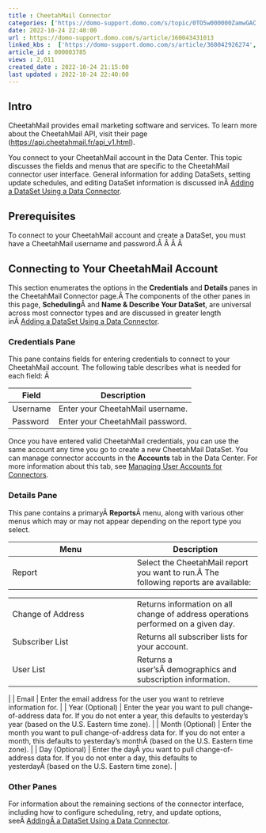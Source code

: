 ```yaml
---
title : CheetahMail Connector
categories: ['https://domo-support.domo.com/s/topic/0TO5w000000ZamwGAC']
date: 2022-10-24 22:40:00
url : https://domo-support.domo.com/s/article/360043431013
linked_kbs :  ['https://domo-support.domo.com/s/article/360042926274', 'https://domo-support.domo.com/s/knowledge-base', 'https://domo-support.domo.com/s/article/360042925494', 'https://domo-support.domo.com/s/article/360043429953', 'https://domo-support.domo.com/s/article/360042926054', 'https://domo-support.domo.com/s/article/360043429933', 'https://domo-support.domo.com/s/article/360043429693', 'https://domo-support.domo.com/s/article/360043431013', 'https://domo-support.domo.com/s/topic/0TO5w000000ZamwGAC', 'https://domo-support.domo.com/s/article/360043429913']
article_id : 000003785
views : 2,011
created_date : 2022-10-24 21:15:00
last updated : 2022-10-24 22:40:00
---
```




Intro
-----


CheetahMail provides email marketing software and services. To learn more about the CheetahMail API, visit their page ([https://api.cheetahmail.fr/api\_v1.html](https://api.cheetahmail.fr/api_v1.html "https://api.cheetahmail.fr/api_v1.html")).


You connect to your CheetahMail account in the Data Center. This topic discusses the fields and menus that are specific to the CheetahMail connector user interface. General information for adding DataSets, setting update schedules, and editing DataSet information is discussed inÂ [Adding a DataSet Using a Data Connector](..\adding_a_dataset_using_a_connector\index.md).


Prerequisites
-------------


To connect to your CheetahMail account and create a DataSet, you must have a CheetahMail username and password.Â Â Â Â 


Connecting to Your CheetahMail Account
--------------------------------------


This section enumerates the options in the **Credentials** and **Details** panes in the CheetahMail Connector page.Â The components of the other panes in this page, **Scheduling**Â and **Name & Describe Your DataSet**, are universal across most connector types and are discussed in greater length inÂ [Adding a DataSet Using a Data Connector](..\adding_a_dataset_using_a_connector\index.md "Adding a DataSet Using a Data Connector").


### Credentials Pane


This pane contains fields for entering credentials to connect to your CheetahMail account. The following table describes what is needed for each field: Â 




| Field | Description |
| --- | --- |
| Username | Enter your CheetahMail username. |
| Password | Enter your CheetahMail password. |


Once you have entered valid CheetahMail credentials, you can use the same account any time you go to create a new CheetahMail DataSet. You can manage connector accounts in the **Accounts** tab in the Data Center. For more information about this tab, see [Managing User Accounts for Connectors](..\managing_user_accounts_for_connectors\index.html "Managing User Accounts for Connectors").


### Details Pane


This pane contains a primaryÂ **Reports**Â menu, along with various other menus which may or may not appear depending on the report type you select.




| Menu | Description |
| --- | --- |
| Report | Select the CheetahMail report you want to run.Â The following reports are available:

|  |  |
| --- | --- |
| Change of Address | Returns information on all change of address operations performed on a given day. |
| Subscriber List | Returns all subscriber lists for your account. |
| User List | Returns a user'sÂ demographics and subscription information. |

 |
| Email | Enter the email address for the user you want to retrieve information for. |
| Year (Optional) | Enter the year you want to pull change-of-address data for. If you do not enter a year, this defaults to yesterday's year (based on the U.S. Eastern time zone). |
| Month (Optional) | Enter the month you want to pull change-of-address data for. If you do not enter a month, this defaults to yesterday's monthÂ (based on the U.S. Eastern time zone). |
| Day (Optional) | Enter the dayÂ you want to pull change-of-address data for. If you do not enter a day, this defaults to yesterdayÂ (based on the U.S. Eastern time zone). |


### Other Panes


For information about the remaining sections of the connector interface, including how to configure scheduling, retry, and update options, seeÂ [AddingÂ a DataSet Using a Data Connector](..\adding_a_dataset_using_a_connector\index.md).